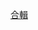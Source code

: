 {{year by category
|m=2
|c=0
|d=1
|y=3
|cat=合輯
|sortkey=合輯
|parent=各年合輯
|subcat=2010年代合輯
}}

[[Category:2013年音樂專輯|合輯]]